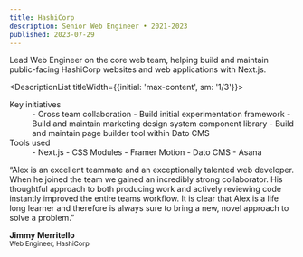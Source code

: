 ```yaml
---
title: HashiCorp
description: Senior Web Engineer • 2021-2023
published: 2023-07-29
---
```


Lead Web Engineer on the core web team, helping build and maintain public-facing
HashiCorp websites and web applications with Next.js.

<DescriptionList titleWidth={{initial: 'max-content', sm: '1/3'}}>
<dt>Key initiatives</dt>
<dd>
- Cross team collaboration
- Build initial experimentation framework
- Build and maintain marketing design system component library
- Build and maintain page builder tool within Dato CMS
</dd>
<dt>Tools used</dt>
<dd>
<Columns count={{initial: 'one', md: 'two'}}>
- Next.js
- CSS Modules
- Framer Motion
- Dato CMS
- Asana
</Columns>
</dd>
</DescriptionList>

“Alex is an excellent teammate and an exceptionally talented web developer. When he joined the team we gained an incredibly strong collaborator. His thoughtful approach to both producing work and actively reviewing code instantly improved the entire teams workflow. It is clear that Alex is a life long learner and therefore is always sure to bring a new, novel approach to solve a problem.”

**Jimmy Merritello**<br/><small>Web Engineer, HashiCorp</small>